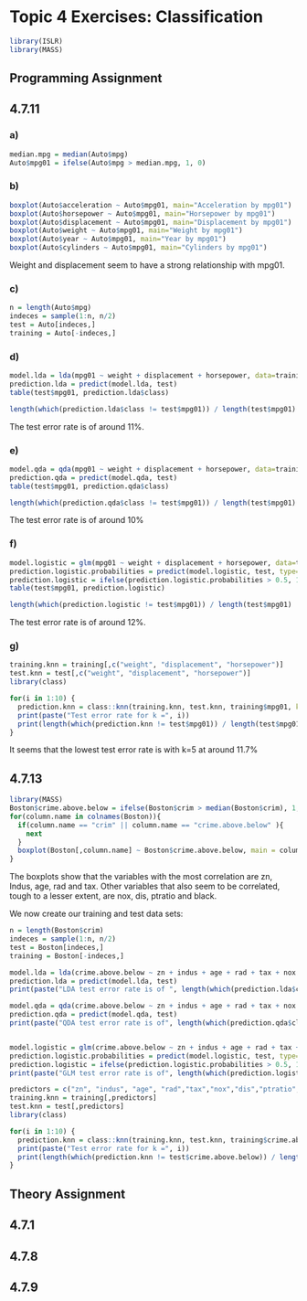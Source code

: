 # Topic 4 Exercises: Classification


```r
library(ISLR)
library(MASS)
```


## Programming Assignment

## 4.7.11

### a)
```r
median.mpg = median(Auto$mpg)
Auto$mpg01 = ifelse(Auto$mpg > median.mpg, 1, 0)
```

### b)

```r
boxplot(Auto$acceleration ~ Auto$mpg01, main="Acceleration by mpg01")
boxplot(Auto$horsepower ~ Auto$mpg01, main="Horsepower by mpg01")
boxplot(Auto$displacement ~ Auto$mpg01, main="Displacement by mpg01")
boxplot(Auto$weight ~ Auto$mpg01, main="Weight by mpg01")
boxplot(Auto$year ~ Auto$mpg01, main="Year by mpg01")
boxplot(Auto$cylinders ~ Auto$mpg01, main="Cylinders by mpg01")
```

Weight and displacement seem to have a strong relationship with mpg01.

### c)

```r
n = length(Auto$mpg)
indeces = sample(1:n, n/2)
test = Auto[indeces,]
training = Auto[-indeces,]
```

### d)

```r
model.lda = lda(mpg01 ~ weight + displacement + horsepower, data=training)
prediction.lda = predict(model.lda, test)
table(test$mpg01, prediction.lda$class)
```

```r
length(which(prediction.lda$class != test$mpg01)) / length(test$mpg01)
```

The test error rate is of around 11%.

### e)

```r
model.qda = qda(mpg01 ~ weight + displacement + horsepower, data=training)
prediction.qda = predict(model.qda, test)
table(test$mpg01, prediction.qda$class)
```


```r
length(which(prediction.qda$class != test$mpg01)) / length(test$mpg01)
```

The test error rate is of around 10%

### f)

```r
model.logistic = glm(mpg01 ~ weight + displacement + horsepower, data=training, family="binomial")
prediction.logistic.probabilities = predict(model.logistic, test, type="response")
prediction.logistic = ifelse(prediction.logistic.probabilities > 0.5, 1, 0)
table(test$mpg01, prediction.logistic)
```
```r
length(which(prediction.logistic != test$mpg01)) / length(test$mpg01)
```
The test error rate is of around 12%.

### g)

```r
training.knn = training[,c("weight", "displacement", "horsepower")]
test.knn = test[,c("weight", "displacement", "horsepower")]
library(class)

for(i in 1:10) {
  prediction.knn = class::knn(training.knn, test.knn, training$mpg01, k=i)
  print(paste("Test error rate for k =", i))
  print(length(which(prediction.knn != test$mpg01)) / length(test$mpg01))
}
```
It seems that the lowest test error rate is with k=5 at around 11.7%

## 4.7.13

```r
library(MASS)
Boston$crime.above.below = ifelse(Boston$crim > median(Boston$crim), 1, 0)
for(column.name in colnames(Boston)){
  if(column.name == "crim" || column.name == "crime.above.below" ){
    next
  }
  boxplot(Boston[,column.name] ~ Boston$crime.above.below, main = column.name)
}
```

The boxplots show that the variables with the most correlation are zn, Indus, age, rad and tax. Other variables that also seem to be correlated, tough to a lesser extent, are nox, dis, ptratio and black.

We now create our training and test data sets:

```r
n = length(Boston$crim)
indeces = sample(1:n, n/2)
test = Boston[indeces,]
training = Boston[-indeces,]
```


```r
model.lda = lda(crime.above.below ~ zn + indus + age + rad + tax + nox + dis + ptratio + black, data=training)
prediction.lda = predict(model.lda, test)
print(paste("LDA test error rate is of ", length(which(prediction.lda$class != test$crime.above.below)) / length(test$crime.above.below)))

model.qda = qda(crime.above.below ~ zn + indus + age + rad + tax + nox + dis + ptratio + black, data=training)
prediction.qda = predict(model.qda, test)
print(paste("QDA test error rate is of", length(which(prediction.qda$class != test$crime.above.below)) / length(test$crime.above.below)))


model.logistic = glm(crime.above.below ~ zn + indus + age + rad + tax + nox + dis + ptratio + black, data=training, family="binomial")
prediction.logistic.probabilities = predict(model.logistic, test, type="response")
prediction.logistic = ifelse(prediction.logistic.probabilities > 0.5, 1, 0)
print(paste("GLM test error rate is of", length(which(prediction.logistic != test$crime.above.below)) / length(test$crime.above.below)))

predictors = c("zn", "indus", "age", "rad","tax","nox","dis","ptratio","black")
training.knn = training[,predictors]
test.knn = test[,predictors]
library(class)

for(i in 1:10) {
  prediction.knn = class::knn(training.knn, test.knn, training$crime.above.below, k=i)
  print(paste("Test error rate for k =", i))
  print(length(which(prediction.knn != test$crime.above.below)) / length(test$crime.above.below))
}

```


## Theory Assignment

## 4.7.1


## 4.7.8

## 4.7.9